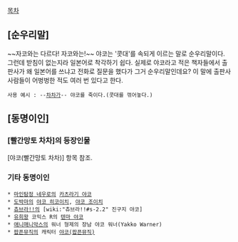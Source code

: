 [[목차]]

== [순우리말] ==
~~자코와는 다르다! 자코와는!~~
야코는 '콧대'를 속되게 이르는 말로 순우리말이다. 그런데 받침이 없는지라 일본어로 착각하기 쉽다. 실제로 야코라고 적은 책자들에서 출판사가 왜 일본어를 쓰냐고 전화로 질문을 했다가 그거 순우리말인데요? 이 말에 출판사 사람들이 어벙벙한 적도 여러 번 있다고 한다.
 사용 예시 : --[[차차]]가-- 야코를 죽이다.(콧대를 꺾어놓다.)

== [동명이인] ==
=== [빨간망토 차차]의 등장인물 ===
[야코(빨간망토 차차)] 항목 참조.

=== 기타 동명이인 ===
 * [[마인탐정 네우로]]의 [[카츠라기 야코]]
 * [[도박마]]의 [[야코 히코이치]], [[야코 조이치]]
 * [[츄브라!!]]의 [wiki:"츄브라!!#s-2.2" 진구지 야코]
 * [[유희왕]] 코믹스 R의 [[텐마 야코]]
 * [[애니매니악스]]의 워너 형제의 장남 야코 워너(Yakko Warner)
 * [[팝픈뮤직]]의 캐릭터 [[야코(팝픈뮤직)]]
